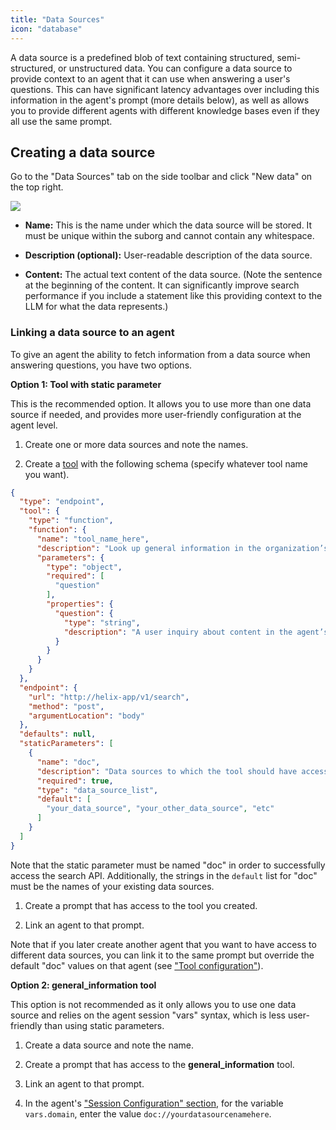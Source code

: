 ```yaml
---
title: "Data Sources"
icon: "database"
---
```


A data source is a predefined blob of text containing structured, semi-structured, or unstructured data. You can configure a data source to provide context to an agent that it can use when answering a user's questions. This can have significant latency advantages over including this information in the agent's prompt (more details below), as well as allows you to provide different agents with different knowledge bases even if they all use the same prompt.

## Creating a data source

Go to the "Data Sources" tab on the side toolbar and click "New data" on the top right.

![](/mintlify/images/new_data_source_create.jpg)

* **Name:** This is the name under which the data source will be stored. It must be unique within the suborg and cannot contain any whitespace.

* **Description (optional):** User-readable description of the data source.

* **Content:** The actual text content of the data source. (Note the sentence at the beginning of the content. It can significantly improve search performance if you include a statement like this providing context to the LLM for what the data represents.)

### Linking a data source to an agent

To give an agent the ability to fetch information from a data source when answering questions, you have two options.

**Option 1: Tool with static parameter**

This is the recommended option. It allows you to use more than one data source if needed, and provides more user-friendly configuration at the agent level.

1. Create one or more data sources and note the names.

2. Create a [tool](/mintlify/Resources/tools) with the following schema (specify whatever tool name you want).

```json
{
  "type": "endpoint",
  "tool": {
    "type": "function",
    "function": {
      "name": "tool_name_here",
      "description": "Look up general information in the organization’s documentation data sources. Returns an answer and a reference URL. Usually do not include the reference URL in the spoken response.",
      "parameters": {
        "type": "object",
        "required": [
          "question"
        ],
        "properties": {
          "question": {
            "type": "string",
            "description": "A user inquiry about content in the agent’s documents, e.g. Which forms do I need for my application?"
          }
        }
      }
    }
  },
  "endpoint": {
    "url": "http://helix-app/v1/search",
    "method": "post",
    "argumentLocation": "body"
  },
  "defaults": null,
  "staticParameters": [
    {
      "name": "doc",
      "description": "Data sources to which the tool should have access",
      "required": true,
      "type": "data_source_list",
      "default": [
        "your_data_source", "your_other_data_source", "etc"
      ]
    }
  ]
}
```

Note that the static parameter must be named "doc" in order to successfully access the search API. Additionally, the strings in the `default` list for "doc" must be the names of your existing data sources.

1. Create a prompt that has access to the tool you created.

2. Link an agent to that prompt.

Note that if you later create another agent that you want to have access to different data sources, you can link it to the same prompt but override the default "doc" values on that agent (see ["Tool configuration"](/mintlify/workspaces/ToolConfig)).

**Option 2: general\_information tool**

This option is not recommended as it only allows you to use one data source and relies on the agent session "vars" syntax, which is less user-friendly than using static parameters.

1. Create a data source and note the name.

2. Create a prompt that has access to the **general\_information** tool.

3. Link an agent to that prompt.

4. In the agent's ["Session Configuration" section](/mintlify/workspaces/SessionConfig.mdx), for the variable `vars.domain`, enter the value `doc://yourdatasourcenamehere`.